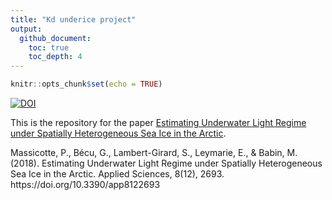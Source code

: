 ```yaml
---
title: "Kd underice project"
output:
  github_document:
    toc: true
    toc_depth: 4
---
```


```r
knitr::opts_chunk$set(echo = TRUE)
```

[![DOI](https://zenodo.org/badge/110591802.svg)](https://zenodo.org/badge/latestdoi/110591802)

This is the repository for the paper [Estimating Underwater Light Regime under Spatially Heterogeneous Sea Ice in the Arctic](https://www.mdpi.com/2076-3417/8/12/2693).

Massicotte, P., Bécu, G., Lambert-Girard, S., Leymarie, E., & Babin, M. (2018). Estimating Underwater Light Regime under Spatially Heterogeneous Sea Ice in the Arctic. Applied Sciences, 8(12), 2693. https://doi.org/10.3390/app8122693